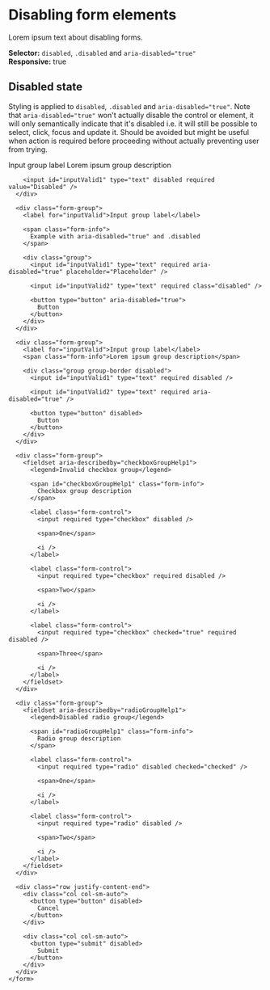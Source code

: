 
<Meta title="Components/Form/Concepts/Disabled" />

# Disabling form elements

Lorem ipsum text about disabling forms.

**Selector:** `disabled`, `.disabled` and `aria-disabled="true"` <br />
**Responsive:** true

## Disabled state

Styling is applied to `disabled`, `.disabled` and `aria-disabled="true"`. Note that `aria-disabled="true"` won't actually disable the control or element, it will only semantically indicate that it's disabled i.e. it will still be possible to select, click, focus and update it. Should be avoided but might be useful when action is required before proceeding without actually preventing user from trying.

<Canvas>
  <div>
    <form class="mw-xs">
      <div class="form-group">
        <label for="inputValid">Input group label</label>
        <span class="form-info">Lorem ipsum group description</span>

        <input id="inputValid1" type="text" disabled required value="Disabled" />
      </div>

      <div class="form-group">
        <label for="inputValid">Input group label</label>

        <span class="form-info">
          Example with aria-disabled="true" and .disabled
        </span>

        <div class="group">
          <input id="inputValid1" type="text" required aria-disabled="true" placeholder="Placeholder" />

          <input id="inputValid2" type="text" required class="disabled" />

          <button type="button" aria-disabled="true">
            Button
          </button>
        </div>
      </div>

      <div class="form-group">
        <label for="inputValid">Input group label</label>
        <span class="form-info">Lorem ipsum group description</span>

        <div class="group group-border disabled">
          <input id="inputValid1" type="text" required disabled />

          <input id="inputValid2" type="text" required aria-disabled="true" />

          <button type="button" disabled>
            Button
          </button>
        </div>
      </div>

      <div class="form-group">
        <fieldset aria-describedby="checkboxGroupHelp1">
          <legend>Invalid checkbox group</legend>

          <span id="checkboxGroupHelp1" class="form-info">
            Checkbox group description
          </span>

          <label class="form-control">
            <input required type="checkbox" disabled />

            <span>One</span>

            <i />
          </label>

          <label class="form-control">
            <input required type="checkbox" required disabled />

            <span>Two</span>

            <i />
          </label>

          <label class="form-control">
            <input required type="checkbox" checked="true" required disabled />

            <span>Three</span>

            <i />
          </label>
        </fieldset>
      </div>

      <div class="form-group">
        <fieldset aria-describedby="radioGroupHelp1">
          <legend>Disabled radio group</legend>

          <span id="radioGroupHelp1" class="form-info">
            Radio group description
          </span>

          <label class="form-control">
            <input required type="radio" disabled checked="checked" />

            <span>One</span>

            <i />
          </label>

          <label class="form-control">
            <input required type="radio" disabled />

            <span>Two</span>

            <i />
          </label>
        </fieldset>
      </div>

      <div class="row justify-content-end">
        <div class="col col-sm-auto">
          <button type="button" disabled>
            Cancel
          </button>
        </div>

        <div class="col col-sm-auto">
          <button type="submit" disabled>
            Submit
          </button>
        </div>
      </div>
    </form>
  </div>
</Canvas>
